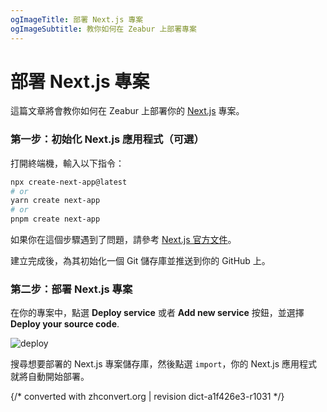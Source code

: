 ```yaml
---
ogImageTitle: 部署 Next.js 專案
ogImageSubtitle: 教你如何在 Zeabur 上部署專案
---
```


# 部署 Next.js 專案

這篇文章將會教你如何在 Zeabur 上部署你的 [Next.js](https://nextjs.org/) 專案。

### 第一步：初始化 Next.js 應用程式（可選）

打開終端機，輸入以下指令：

```bash
npx create-next-app@latest
# or
yarn create next-app
# or
pnpm create next-app
```

如果你在這個步驟遇到了問題，請參考 [Next.js 官方文件](https://nextjs.org/docs/getting-started)。

建立完成後，為其初始化一個 Git 儲存庫並推送到你的 GitHub 上。

### 第二步：部署 Next.js 專案

在你的專案中，點選 **Deploy service** 或者 **Add new service** 按鈕，並選擇 **Deploy your source code**.

![deploy](/deploy/common/select-service.en-US.png)

搜尋想要部署的 Next.js 專案儲存庫，然後點選 `import`，你的 Next.js 應用程式就將自動開始部署。

{/* converted with zhconvert.org | revision dict-a1f426e3-r1031 */}
